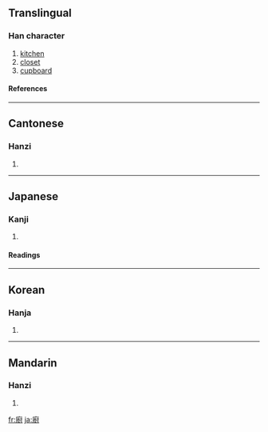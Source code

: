 {{see|厨}}

==Translingual==
===Han character===
{{Han char|rn=53|rad=广|as=12|sn=15|four=0024<sub>0</sub>|canj=戈土廿戈 (IGTI)}}
# [[kitchen]]
# [[closet]]
# [[cupboard]]
====References====
{{Han ref|kx=0350.180|dkj=09479|dj=0661.200|hdz=20900.100|uh=5EDA|ud=24282|bh=BC70|bd=48240}}
----
==Cantonese==
===Hanzi===
{{yue-hanzi|jyut=|y=cheui4, chyu4}}
# {{defn|Cantonese}}
----
==Japanese==
===Kanji===
{{ja-kanji|grade=|rs=广12}}
# {{defn|Japanese}} 
====Readings====
{{ja-readings|on=[[ず]] (zu), [[ちゅう]] (chū)|kun=[[くりや]] (kuriya)}}
----
==Korean==
===Hanja===
{{ko-hanja|hangeul=[[주]]|rv=ju|mr=chu}}
# {{defn|Korean}}
----
==Mandarin==
===Hanzi===
{{cmn-hanzi|sim=厨|pin=[[chú]] ([[chu2]])|wg=ch'u<sup>2</sup>}}
# {{defn|Mandarin}}

[[fr:廚]]
[[ja:廚]]